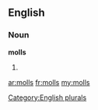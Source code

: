 ==English==

===Noun===
'''molls'''

# {{plural of|[[moll]]}}

[[Category:English plurals]]

[[ar:molls]]
[[fr:molls]]
[[my:molls]]